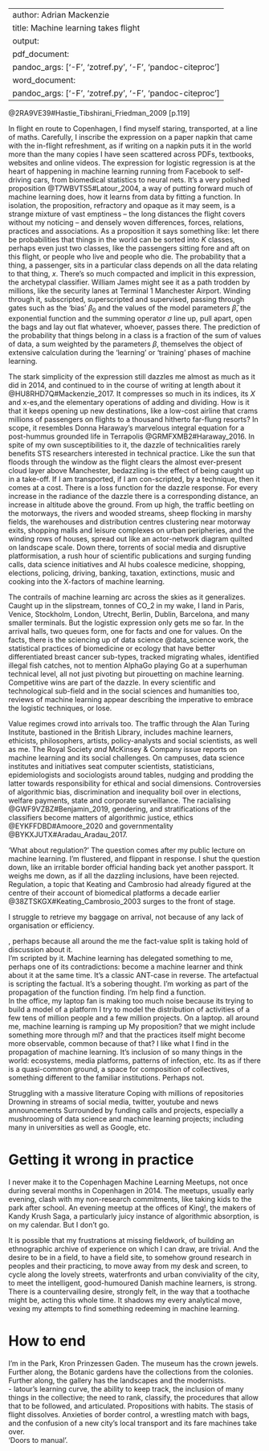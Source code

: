 
---
author: Adrian Mackenzie
title: Machine learning takes flight
output:
   pdf_document:
     pandoc_args: ['-F', 'zotref.py', '-F', 'pandoc-citeproc']
   word_document:
     pandoc_args: ['-F', 'zotref.py', '-F', 'pandoc-citeproc']
---

\begin {equation}
\label {eq:logistic_regression}
Pr(G=K|X=x) = \frac{1}{1+\sum_{l=1}^{K-1}exp(\beta_{l0} + \beta_l^Tx)} 
\end {equation}

@2RA9VE39#Hastie_Tibshirani_Friedman_2009 [p.119]

In flight en route to Copenhagen, I find myself staring, transported, at a line of maths.
Carefully, I inscribe the expression on a paper napkin that came with the in-flight refreshment, as if writing on a napkin puts it in the world more than the many copies I have seen scattered across PDFs, textbooks, websites and online videos.
The expression for logistic regression is at the heart of happening in machine learning running from Facebook to self-driving cars, from biomedical statistics to neural nets.
It's a very polished proposition @T7WBVTS5#Latour_2004, a way of putting forward  much of  machine learning does, how it learns from data by fitting a function.
In isolation, the proposition, refractory and opaque as it may seem, is a strange mixture of vast emptiness -- the long distances the flight covers without my noticing -- and densely woven differences, forces, relations, practices and associations.
As a proposition it says something like: let there be probabilities that things in the world can be sorted into  $K$ classes, perhaps even just two classes, like the passengers sitting fore and aft on this flight, or people who live and people who die.
The probability that a thing,  a passenger, sits in a particular class depends on all the data relating to that thing,  $x$. 
There's so much compacted and implicit in this expression, the archetypal classifier.
William James might see it as a path trodden by millions, like the security lanes at Terminal 1 Manchester Airport.
Winding through it, subscripted, superscripted and supervised, passing through gates such as the 'bias' $\beta_0$ and the values of the model parameters $\hat{\beta}$, the exponential function and the summing operator $\sigma$ line up, pull apart, open the bags and lay out flat whatever, whoever, passes there.
The prediction of the probability that things belong in a class is a fraction of the sum of values of data, a sum weighted by the parameters $\beta$, themselves the object of extensive calculation during the 'learning' or 'training' phases of machine learning. 

The stark simplicity of the expression still dazzles me almost as much as it did in 2014, and continued to in the course of writing at length about it @HU8RHD7Q#Mackenzie_2017.   It compresses so much in its indices, its $X$ and x-es,and the elementary operations of adding and dividing.  How is it that it keeps opening up new destinations, like a low-cost airline that crams millions of passengers on flights to a thousand hitherto far-flung resorts? In scope, it resembles  Donna Haraway's marvelous integral equation for a post-hummus grounded life in Terrapolis @GRMFXMB2#Haraway_2016.    In spite of my own susceptibilities to it,  the dazzle of technicalities rarely benefits STS researchers interested in technical practice.  Like the sun that floods through the window as the flight clears the almost ever-present cloud layer above Manchester, bedazzling is the effect of being  caught up in a take-off. If I am transported, if I am con-scripted, by a technique,  then it comes at a cost. There is a loss function for the dazzle response.  For every increase in the radiance of the dazzle there is a corresponding distance, an increase in altitude above the ground. From up high,   the traffic beetling on the motorways, the rivers and wooded streams, sheep flocking in marshy fields, the warehouses and distribution centres clustering near motorway exits, shopping malls and leisure complexes on urban peripheries, and the winding rows of houses, spread out like an actor-network diagram quilted on  landscape scale.
Down there, torrents of social media and disruptive platformisation, a rush hour of scientific publications and surging funding calls, data science initiatives and AI hubs coalesce medicine, shopping, elections, policing, driving, banking, taxation, extinctions, music and cooking into the X-factors of machine learning. 

The contrails of machine learning arc across the skies as it generalizes.   Caught up in the slipstream, tonnes of CO_2 in my wake, I land in Paris, Venice, Stockholm, London, Utrecht, Berlin, Dublin, Barcelona,  and many smaller terminals. But the logistic expression only gets me so far. In the arrival halls,   two queues form, one for facts and one for values.  On the facts, there is the sciencing up of data science @data_science work, the statistical practices of biomedicine or ecology that have better differentiated breast cancer sub-types, tracked migrating whales, identified illegal fish catches, not to mention AlphaGo playing Go at a superhuman technical level, all not just pivoting but pirouetting on machine learning. Competitive wins are part of the dazzle. In every scientific and technological sub-field and in the social sciences and humanities too, reviews of machine learning appear describing the imperative to embrace the logistic techniques, or lose.

Value regimes crowd into arrivals too. The traffic through the Alan Turing Institute, bastioned in the British Library, includes machine learners, ethicists, philosophers, artists, policy-analysts and social scientists, as well as me. The Royal Society *and* McKinsey & Company  issue reports on machine learning and its social challenges. On campuses, data science institutes and initiatives seat computer scientists, statisticians, epidemiologists and sociologists around  tables, nudging and prodding the latter towards responsibility for ethical and social dimensions. Controversies of algorithmic bias, discrimination and inequality boil over in elections, welfare payments, state and corporate surveillance.  The racialising @GWF9VZBZ#Benjamin_2019, gendering, and stratifications of the classifiers become matters of algorithmic justice, ethics  @EYKFFDBD#Amoore_2020 and governmentality @BYKXJUTX#Aradau_Aradau_2017.

'What about regulation?' The question comes after my public lecture on machine learning. I'm flustered, and flippant in response. I shut the question down, like an irritable border official handing back yet another passport.  It weighs me down, as if all the dazzling inclusions, have been rejected. Regulation, a topic that Keating and Cambrosio had already figured at the centre of their account of biomedical platforms a decade earlier @38ZTSKGX#Keating_Cambrosio_2003 surges to the front of stage.


I struggle to retrieve my baggage on arrival, not because of any lack of organisation or efficiency. 

, perhaps because all around the me the fact-value split is taking hold of discussion about it.   
I'm scripted by it. Machine learning has delegated something to me, perhaps one of its contradictions: become a machine learner and think about it at the same time. It's a classic ANT-case in reverse. The artefactual is scripting the factual.  It's a sobering thought. I'm working as part of the propagation of the function finding. I'm help find a function.  
In the office, my laptop fan is making too much noise because its trying to build a model of a platform
I try to model the distribution of activities of a few tens of million people and a few million projects. On a laptop.
all around me, machine learning is ramping up
My proposition? that we might include something more through ml? and that the practices itself might become more observable, common because of that?
I like what I find in the propagation of machine learning. It's inclusion of so many things in the world: ecosystems, media platforms, patterns of infection, etc. Its as if there is a quasi-common ground, a space for composition of collectives, something different to the familiar institutions. Perhaps not.


Struggling with a massive literature
Coping with millions of repositories
Drowning in streams of social media, twitter, youtube and news announcements
Surrounded by funding calls and projects, especially a mushrooming of data science and machine learning projects; including many in universities as well as Google, etc.

# Getting it wrong in practice

I never make it to the Copenhagen Machine Learning Meetups, not once during several months in Copenhagen in 2014. The meetups, usually early evening,  clash with my non-research commitments, like taking kids to the park after school.  An evening meetup at the offices of King!, the makers of Kandy Krush Saga, a particularly juicy instance of algorithmic absorption, is on my calendar. But I don't go.  

It is possible that my frustrations at missing fieldwork, of building an ethnographic archive of experience on which I can draw, are trivial. And the desire to be in a field, to have a  field site, to somehow ground research in peoples and their practicing, to move away from my desk and screen, to cycle along the lovely streets, waterfronts and urban conviviality of the city, to meet the intelligent, good-humoured Danish machine learners, is strong.  There is a countervailing desire, strongly felt, in the way that a toothache might be, acting this whole time. It shadows my every analytical move, vexing my attempts to find something redeeming in machine learning. 


# How to end

I'm in the Park, Kron Prinzessen Gaden. The museum has the crown jewels. Further along, the Botanic gardens have the collections from the colonies. Further along, the gallery has the landscapes and the modernists.  
- latour's learning curve, the ability to keep track, the inclusion of many things in the collective; the need to rank, classify, the procedures that allow that to be followed, and articulated. Propositions with habits. 
The  stasis of flight dissolves. Anxieties of border control, a wrestling match  with bags, and the confusion of a new city's local transport and its fare machines take over.  
'Doors to manual'.
